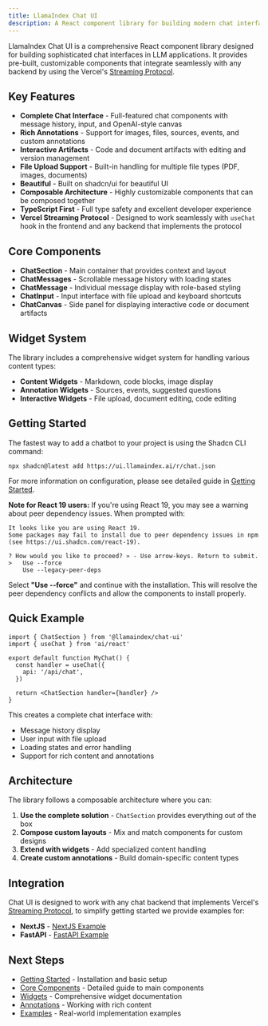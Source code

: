 ```yaml
---
title: LlamaIndex Chat UI
description: A React component library for building modern chat interfaces with LLM applications
---
```


LlamaIndex Chat UI is a comprehensive React component library designed for building sophisticated chat interfaces in LLM applications. It provides pre-built, customizable components that integrate seamlessly with any backend by using the Vercel's [Streaming Protocol](https://ai-sdk.dev/docs/ai-sdk-ui/stream-protocol).

## Key Features

- **Complete Chat Interface** - Full-featured chat components with message history, input, and OpenAI-style canvas
- **Rich Annotations** - Support for images, files, sources, events, and custom annotations
- **Interactive Artifacts** - Code and document artifacts with editing and version management
- **File Upload Support** - Built-in handling for multiple file types (PDF, images, documents)
- **Beautiful** - Built on shadcn/ui for beautiful UI
- **Composable Architecture** - Highly customizable components that can be composed together
- **TypeScript First** - Full type safety and excellent developer experience
- **Vercel Streaming Protocol** - Designed to work seamlessly with `useChat` hook in the frontend and any backend that implements the protocol

## Core Components

- **ChatSection** - Main container that provides context and layout
- **ChatMessages** - Scrollable message history with loading states
- **ChatMessage** - Individual message display with role-based styling
- **ChatInput** - Input interface with file upload and keyboard shortcuts
- **ChatCanvas** - Side panel for displaying interactive code or document artifacts

## Widget System

The library includes a comprehensive widget system for handling various content types:

- **Content Widgets** - Markdown, code blocks, image display
- **Annotation Widgets** - Sources, events, suggested questions
- **Interactive Widgets** - File upload, document editing, code editing

## Getting Started

The fastest way to add a chatbot to your project is using the Shadcn CLI command:

```shell
npx shadcn@latest add https://ui.llamaindex.ai/r/chat.json
```

For more information on configuration, please see detailed guide in [Getting Started](./getting-started.mdx).

**Note for React 19 users:** If you're using React 19, you may see a warning about peer dependency issues. When prompted with:

```
It looks like you are using React 19.
Some packages may fail to install due to peer dependency issues in npm (see https://ui.shadcn.com/react-19).

? How would you like to proceed? » - Use arrow-keys. Return to submit.
>   Use --force
    Use --legacy-peer-deps
```

Select **"Use --force"** and continue with the installation. This will resolve the peer dependency conflicts and allow the components to install properly.  

## Quick Example

```tsx
import { ChatSection } from '@llamaindex/chat-ui'
import { useChat } from 'ai/react'

export default function MyChat() {
  const handler = useChat({
    api: '/api/chat',
  })

  return <ChatSection handler={handler} />
}
```

This creates a complete chat interface with:

- Message history display
- User input with file upload
- Loading states and error handling
- Support for rich content and annotations

## Architecture

The library follows a composable architecture where you can:

1. **Use the complete solution** - `ChatSection` provides everything out of the box
2. **Compose custom layouts** - Mix and match components for custom designs
3. **Extend with widgets** - Add specialized content handling
4. **Create custom annotations** - Build domain-specific content types

## Integration

Chat UI is designed to work with any chat backend that implements Vercel's [Streaming Protocol](https://ai-sdk.dev/docs/ai-sdk-ui/stream-protocol), to simplify getting started we provide examples for:

- **NextJS** - [NextJS Example](https://github.com/run-llama/chat-ui/tree/main/examples/nextjs)
- **FastAPI** - [FastAPI Example](https://github.com/run-llama/chat-ui/tree/main/examples/fastapi)

## Next Steps

- [Getting Started](./getting-started.mdx) - Installation and basic setup
- [Core Components](./core-components.mdx) - Detailed guide to main components
- [Widgets](./widgets.mdx) - Comprehensive widget documentation
- [Annotations](./annotations.mdx) - Working with rich content
- [Examples](./examples.mdx) - Real-world implementation examples
